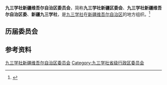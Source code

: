 {{Infobox PRCG
|机构名称 = 九三学社新疆维吾尔自治区委员会
|标志1    =
|格言1    =
|届数     = 
|任期始   = 
|任期终   =
|职位1    = 主任委员
|人员1    = [[贾殿赠|贾殿赠]]
|职位2    = 副主任委员
|人员2    =
|人数2    =
|职位3    =
|人员3    =
|组织法规 = 九三学社章程
|上级机构 = [[九三学社中央委员会|九三学社中央委员会]]
|机构类型 = [[民主党派|民主党派]][[中国一级行政区|省级行政区]][[委员会|委员会]]
|行政级别 = 正厅级
|场所1    = 
|地址1    = 
|邮编1    = 
|电话1    = 
|官网1    = {{url|http://www.93xj.org.cn}}
}}
'''九三学社新疆维吾尔自治区委员会'''，简称'''九三学社新疆区委会'''、'''九三学社新疆维吾尔自治区委'''、'''新疆九三学社'''，是[[九三学社|九三学社]]在[[新疆维吾尔自治区|新疆维吾尔自治区]]的地方组织。<ref>{{Cite book|title=新疆百科知识辞典|author=蒲开夫, 朱一凡, 李行力主编|publisher=陕西人民出版社|year=2006|isbn=|location=西安|pages=}}</ref>

== 历届委员会 ==

== 参考资料 ==
{{reflist}}

{{中华人民共和国各省级行政区|委员会|九三学社|仅内地=yes}}

{{Authority control}}
[[Category:九三学社新疆维吾尔自治区委员会|]]
[[Category:九三学社省级行政区委员会|Category:九三学社省级行政区委员会]]